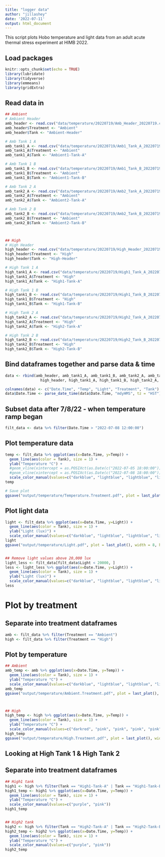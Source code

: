 ```yaml
---
title: "logger data"
author: "jillashey"
date: '2022-07-11'
output: html_document
---
```


This script plots Hobo temperature and light data from an adult acute thermal stress experiment at HIMB 2022. 

## Load packages
```r
knitr::opts_chunk$set(echo = TRUE)
library(lubridate)
library(tidyverse)
library(emmeans)
library(gridExtra)
```

## Read data in 
```r
## Ambient
# Ambient Header
amb_header <- read.csv("data/temperature/20220719/Amb_Header_20220719.csv", sep=",", header=T, na.strings = "NA")[ ,2:4]
amb_header$Treatment <- "Ambient"
amb_header$Tank <- "Ambient-Header"

# Amb Tank 1 A
amb_tank1_A <- read.csv("data/temperature/20220719/Amb1_Tank_A_20220719.csv", sep=",", header=T, na.strings = "NA")[ ,2:4]
amb_tank1_A$Treatment <- "Ambient"
amb_tank1_A$Tank <- "Ambient1-Tank-A"

# Amb Tank 1 B
amb_tank1_B <- read.csv("data/temperature/20220719/Amb1_Tank_B_20220719.csv", sep=",", header=T, na.strings = "NA")[ ,2:4]
amb_tank1_B$Treatment <- "Ambient"
amb_tank1_B$Tank <- "Ambient1-Tank-B"

# Amb Tank 2 A
amb_tank2_A <- read.csv("data/temperature/20220719/Amb2_Tank_A_20220719.csv", sep=",", header=T, na.strings = "NA")[ ,2:4]
amb_tank2_A$Treatment <- "Ambient"
amb_tank2_A$Tank <- "Ambient2-Tank-A"

# Amb Tank 2 B
amb_tank2_B <- read.csv("data/temperature/20220719/Amb2_Tank_B_20220719.csv", sep=",", header=T, na.strings = "NA")[ ,2:4]
amb_tank2_B$Treatment <- "Ambient"
amb_tank2_B$Tank <- "Ambient2-Tank-B"



## High
# High Header
high_header <- read.csv("data/temperature/20220719/High_Header_20220719.csv", sep=",", header=T, na.strings = "NA")[ ,2:4]
high_header$Treatment <- "High"
high_header$Tank <- "High-Header"

# High Tank 1 A
high_tank1_A <- read.csv("data/temperature/20220719/High1_Tank_A_20220719.csv", sep=",", header=T, na.strings = "NA")[ ,2:4]
high_tank1_A$Treatment <- "High"
high_tank1_A$Tank <- "High1-Tank-A"

# High Tank 1 B
high_tank1_B <- read.csv("data/temperature/20220719/High1_Tank_B_20220719.csv", sep=",", header=T, na.strings = "NA")[ ,2:4]
high_tank1_B$Treatment <- "High"
high_tank1_B$Tank <- "High1-Tank-B"

# High Tank 2 A
high_tank2_A <- read.csv("data/temperature/20220719/High2_Tank_A_20220719.csv", sep=",", header=T, na.strings = "NA")[ ,2:4]
high_tank2_A$Treatment <- "High"
high_tank2_A$Tank <- "High2-Tank-A"

# High Tank 2 B
high_tank2_B <- read.csv("data/temperature/20220719/High2_Tank_B_20220719.csv", sep=",", header=T, na.strings = "NA")[ ,2:4]
high_tank2_B$Treatment <- "High"
high_tank2_B$Tank <- "High2-Tank-B"
```

## Bind dataframes together and parse data & time
```r
data <- rbind(amb_header, amb_tank1_A, amb_tank1_B, amb_tank2_A, amb_tank2_B,
                high_header, high_tank1_A, high_tank1_B, high_tank2_A, high_tank2_B)

colnames(data) <- c("Date.Time", "Temp", "Light", "Treatment", "Tank")
data$Date.Time <- parse_date_time(data$Date.Time, "mdyHMS", tz = "HST")
```

## Subset data after 7/8/22 - when temperature ramp began
```r
filt_data <- data %>% filter(Date.Time > "2022-07-08 12:00:00")
```

## Plot temperature data
```r
temp <- filt_data %>% ggplot(aes(x=Date.Time, y=Temp)) +
  geom_line(aes(color = Tank), size = 1) +
  ylab("Temperature °C") + 
  #geom_vline(xintercept = as.POSIXct(as.Date(c("2022-07-05 18:00:00")))) +
  #geom_vline(xintercept = as.POSIXct(as.Date(c("2022-07-08 18:00:00")))) +
  scale_color_manual(values=c("darkblue", "lightblue", "lightblue", "lightblue", "lightblue", "darkred", "pink", "pink", "pink", "pink"))
temp

# Save plot
ggsave("output/temperature/Temperature.Treatment.pdf", plot = last_plot(), width = 8, height = 4)
```

## Plot light data
```r
light <- filt_data %>% ggplot(aes(x=Date.Time, y=Light)) +
  geom_line(aes(color = Tank), size = 1) +
  ylab("Light (lux)") + 
  scale_color_manual(values=c("darkblue", "lightblue", "lightblue", "lightblue", "lightblue", "darkred", "pink", "pink", "pink", "pink"))
light
ggsave("output/temperature/Light.pdf", plot = last_plot(), width = 8, height = 4)


## Remove light values above 20,000 lux
light_less <- filt_data[filt_data$Light < 20000, ]
less <- light_less %>% ggplot(aes(x=Date.Time, y=Light)) +
  geom_line(aes(color = Tank), size = 1) +
  ylab("Light (lux)") + 
  scale_color_manual(values=c("darkblue", "lightblue", "lightblue", "lightblue", "lightblue", "darkred", "pink", "pink", "pink", "pink"))
less
```


# Plot by treatment

## Separate into treatment dataframes 
```r
amb <- filt_data %>% filter(Treatment == "Ambient")
high <- filt_data %>% filter(Treatment == "High")
```

## Plot by temperature 
```r
## Ambient 
amb_temp <- amb %>% ggplot(aes(x=Date.Time, y=Temp)) +
  geom_line(aes(color = Tank), size = 1) +
  ylab("Temperature °C") + 
  scale_color_manual(values=c("darkblue", "lightblue", "lightblue", "lightblue", "lightblue"))
amb_temp
ggsave("output/temperature/Ambient.Treatment.pdf", plot = last_plot(), width = 8, height = 4)



## High
high_temp <- high %>% ggplot(aes(x=Date.Time, y=Temp)) +
  geom_line(aes(color = Tank), size = 1) +
  ylab("Temperature °C") + 
  scale_color_manual(values=c("darkred", "pink", "pink", "pink", "pink"))
high_temp
ggsave("output/temperature/High.Treatment.pdf", plot = last_plot(), width = 8, height = 4)

```

## Looking at High Tank 1 & High Tank 2
## Separate into treatment dataframes 
```r
## High1 tank
high1 <- high %>% filter(Tank == "High1-Tank-A" | Tank == "High1-Tank-B")
high1_temp <- high1 %>% ggplot(aes(x=Date.Time, y=Temp)) +
  geom_line(aes(color = Tank), size = 1) +
  ylab("Temperature °C") + 
  scale_color_manual(values=c("purple", "pink"))
high1_temp


## High2 tank
high2 <- high %>% filter(Tank == "High2-Tank-A" | Tank == "High2-Tank-B")
high2_temp <- high2 %>% ggplot(aes(x=Date.Time, y=Temp)) +
  geom_line(aes(color = Tank), size = 1) +
  ylab("Temperature °C") + 
  scale_color_manual(values=c("purple", "pink"))
high2_temp
```






